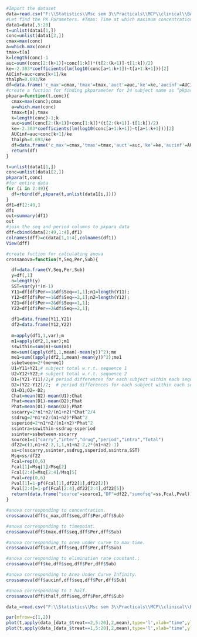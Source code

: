 
```{r}
#Import the dataset
data=read.csv("F:\\Statistics\\Msc sem 3\\Practicals\\MCP\\clinical\\BABEDatac.csv",header = F)
#Let find the PK Parameters. #Tmax: Time at which maximum concentration appears. #Cmax: Maximum concentration. #AUC:Area Under curve (Time Vs Concetration) #AUCinf=portion of remaining area from tk to infinity #ke=elimination rate constant #thalf=time require for concentration to half.
data1=data[,5:20]
t=unlist(data1[1,])
conc=unlist(data1[2,])
cmax=max(conc)
a=which.max(conc)
tmax=t[a]
k=length(conc)-1
auc=sum((conc[2:(k+1)]+conc[1:k])*(t[2:(k+1)]-t[1:k])/2)
ke=-2.303*coefficients(lm(log10(conc[a+1:k+1])~t[a+1:k+1]))[2]
AUCinf=auc+conc[k+1]/ke
thalph=0.693/ke
df=data.frame('c_max'=cmax,'tmax'=tmax,'auct'=auc,'ke'=ke,'aucinf'=AUCinf,'thalf'=thalph)
#create a fuction for finding pkparameter for 24 subject name as “pkpara”
pkpara=function(t,conc){
  cmax=max(conc);cmax
  a=which.max(conc)
  tmax=t[a];tmax
  k=length(conc)-1;k
  auc=sum((conc[2:(k+1)]+conc[1:k])*(t[2:(k+1)]-t[1:k])/2)
  ke=-2.303*coefficients(lm(log10(conc[a+1:k+1])~t[a+1:k+1]))[2]
  AUCinf=auc+conc[k+1]/ke
  thalph=0.693/ke
  df=data.frame('c_max'=cmax,'tmax'=tmax,'auct'=auc,'ke'=ke,'aucinf'=AUCinf,'thalf'=thalph);df
  return(df)
}
```

```{r}
t=unlist(data1[1,])
conc=unlist(data1[2,])
pkpara(t,conc)
#for entire data
for (i in 2:49){ 
  df=rbind(df,pkpara(t,unlist(data1[i,])))
}
df1=df[2:49,]
df1
out=summary(df1)
out
#join the seq and period columns to pkpara data
dff=cbind(data[2:49,1:4],df1)
colnames(dff)=c(data[1,1:4],colnames(df1))
View(dff)
```

```{r}
#create fuction for calculating anova
crossanova=function(Y,Seq,Per,Sub){

  df=data.frame(Y,Seq,Per,Sub)
  y=df[,1]
  n=length(y)
  SST=var(y)*(n-1)
  Y11=df[df$Per==1&df$Seq==1,1];n1=length(Y11); 
  Y12=df[df$Per==1&df$Seq==2,1];n2=length(Y12); 
  Y21=df[df$Per==2&df$Seq==1,1];
  Y22=df[df$Per==2&df$Seq==2,1];
  
  df1=data.frame(Y11,Y21)
  df2=data.frame(Y12,Y22)
  
  m=apply(df1,1,var);m
  m1=apply(df2,1,var);m1
  sswithin=sum(m)+sum(m1)
  me=sum((apply(df1,1,mean)-mean(y))^2);me
  me1=sum((apply(df2,1,mean)-mean(y))^2);me1
  ssbetween=2*(me+me1)
  U1=Y11+Y21;# subject total w.r.t. sequence 1
  U2=Y12+Y22;# subject total w.r.t. sequence 2
  D1=(Y21-Y11)/2;# period differences for each subject within each sequence 1
  D2=(Y22-Y12)/2;  # period differences for each subject within each sequence 2
  O1=D1;O2=-D2;
  Chat=mean(U2)-mean(U1);Chat
  Fhat=mean(D1)-mean(D2);Fhat
  Phat=mean(O1)-mean(O2);Phat
  sscarry=2*n1*n2/(n1+n2)*Chat^2/4
  ssdrug=2*n1*n2/(n1+n2)*Fhat^2
  ssperiod=2*n1*n2/(n1+n2)*Phat^2
  ssintra=sswithin-ssdrug-ssperiod
  ssinter=ssbetween-sscarry
  source1=c("carry","inter","drug","period","intra","Total")
  df22=c(1,n1+n2-2,1,1,n1+n2-2,2*(n1+n2)-1)
  ss=c(sscarry,ssinter,ssdrug,ssperiod,ssintra,SST)
  Msq=ss/df22
  Fcal=rep(0,6)
  Fcal[1]=Msq[1]/Msq[2]
  Fcal[2:4]=Msq[2:4]/Msq[5]
  Pval=rep(0,6)
  Pval[1]=1-pf(Fcal[1],df22[1],df22[2])
  Pval[2:4]=1-pf(Fcal[2:4],df22[2:4],df22[5])
  return(data.frame("source"=source1,"DF"=df22,"sumofsq"=ss,Fcal,Pval))
}
```

```{r}
#anova corresponding to concentration.
crossanova(dff$c_max,dff$seq,dff$Per,dff$Sub)
```

```{r}
#anova corresponding to timepoint.
crossanova(dff$tmax,dff$seq,dff$Per,dff$Sub)
```

```{r}
#anova corresponding to area under curve to max time.
crossanova(dff$auct,dff$seq,dff$Per,dff$Sub)
```

```{r}
#anova corresponding to elimination rate constant.;
crossanova(dff$ke,dff$seq,dff$Per,dff$Sub)
```

```{r}
#anova corresponding to Area Under Curve Infinity.
crossanova(dff$aucinf,dff$seq,dff$Per,dff$Sub)
```

```{r}
#anova corresponding to t_half.
crossanova(dff$thalf,dff$seq,dff$Per,dff$Sub)
```

```{r}
data_=read.csv("F:\\Statistics\\Msc sem 3\\Practicals\\MCP\\clinical\\BABEDatac.csv",header = T);data_

par(mfrow=c(1,2))
plot(t,apply(data_[data_$treat==2,5:20],2,mean),type='l',xlab="time",ylab="Average Concentration corresponding Test Drug")
plot(t,apply(data_[data_$treat==1,5:20],2,mean),type='l',xlab="time",ylab="Average Concentration corresponding Reference Drug")
```





